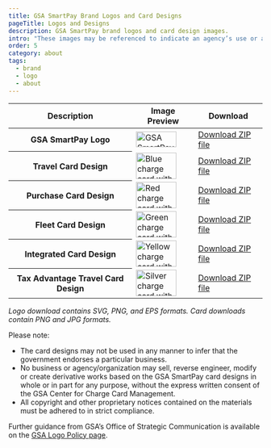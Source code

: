 ```yaml
---
title: GSA SmartPay Brand Logos and Card Designs
pageTitle: Logos and Designs
description: GSA SmartPay brand logos and card design images.
intro: "These images may be referenced to indicate an agency’s use or a merchant’s acceptance of GSA SmartPay® solutions."
order: 5
category: about
tags:
  - brand
  - logo
  - about
---
```


<table class="usa-table usa-table--borderless" role="table">
  <thead>
    <tr>
      <th scope="col">Description</th>
      <th scope="col">Image Preview</th>
      <th scope="col">Download</th>
    </tr>
  </thead>
  <tbody>
    <tr>
      <th scope="row">GSA SmartPay Logo</th>
      <td>
        <img
          width="80"
          height="31"
          src="/images/gsa-smartpay-logo_thumb.svg"
          alt="GSA SmartPay Logo with GSA star logo, SmartPay, and Supporting your mission"
        />
      </td>
      <td>
        <a href="/files/gsa-smartpay-program-logo.zip">Download ZIP file</a>
      </td>
    </tr>
    <tr>
      <th scope="row">Travel Card Design</th>
      <td>
        <img
          width="80"
          height="52"
          src="/images/blue-card_thumb.png"
          alt="Blue charge card with the word Travel and numbers 1234 5678 9012 3456 and the name John Smith, with an airplane in the background"
        />
      </td>
      <td>
        <a href="/files/gsa-smartpay-travel-card-design.zip">
          Download ZIP file
        </a>
      </td>
    </tr>
    <tr>
      <th scope="row">Purchase Card Design</th>
      <td>
        <img
          width="80"
          height="52"
          src="/images/red-card_thumb.png"
          alt="Red charge card with the word Purchase and numbers 1234 5678 9012 3456 and the name John Smith, with a bird in the background"
        />
      </td>
      <td>
        <a href="/files/gsa-smartpay-purchase-card-design.zip">
          Download ZIP file
        </a>
      </td>
    </tr>
    <tr>
      <th scope="row">Fleet Card Design</th>
      <td>
        <img
          width="80"
          height="52"
          src="/images/green-card_thumb.png"
          alt="Green charge card with the word Fleet and numbers 1234 5678 9012 3456 and the name John Smith, with a road in the background"
        />
      </td>
      <td>
        <a href="/files/gsa-smartpay-fleet-card-design.zip">
          Download ZIP file
        </a>
      </td>
    </tr>
    <tr>
      <th scope="row">Integrated Card Design</th>
      <td>
        <img
          width="80"
          height="52"
          src="/images/yellow-card_thumb.png"
          alt="Yellow charge card with the word Intergrated and numbers 1234 5678 9012 3456 and the name John Smith, with a globe outline in the background"
        />
      </td>
      <td>
        <a href="/files/gsa-smartpay-integrated-card-design.zip">
          Download ZIP file
        </a>
      </td>
    </tr>
    <tr>
      <th scope="row">Tax Advantage Travel Card Design</th>
      <td>
        <img
          width="80"
          height="52"
          src="/images/silver-card_thumb.png"
          alt="Silver charge card with the words Tax advantage and numbers 1234 5678 9012 3456 and the name John Smith, with a car and buildings in the background"
        />
      </td>
      <td>
        <a href="/files/gsa-smartpay-tax-advantage-card-design.zip">
          Download ZIP file
        </a>
      </td>
    </tr>
  </tbody>
</table>

_Logo download contains SVG, PNG, and EPS formats. Card downloads contain PNG and JPG formats._

Please note:

- The card designs may not be used in any manner to infer that the government endorses a particular business.
- No business or agency/organization may sell, reverse engineer, modify or create derivative works based on the GSA SmartPay card designs in whole or in part for any purpose, without the express written consent of the GSA Center for Charge Card Management.
- All copyright and other proprietary notices contained on the materials must be adhered to in strict compliance.

Further guidance from GSA’s Office of Strategic Communication is available on the [GSA Logo Policy page](https://www.gsa.gov/reference/gsa-logo-policy).
